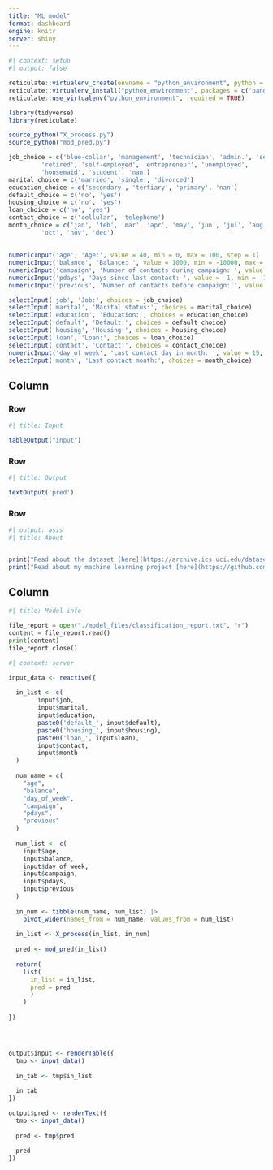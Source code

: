 ---
title: "ML model"
format: dashboard
engine: knitr
server: shiny
---

```{r}
#| context: setup
#| output: false

reticulate::virtualenv_create(envname = "python_environment", python = "3.10")
reticulate::virtualenv_install("python_environment", packages = c('pandas==1.5.3','numpy==1.24.4','scipy==1.11.2','scikit-learn==1.3.0', 'skops==0.9.0', 'joblib==1.2.0', 'imblearn==0.0'))
reticulate::use_virtualenv("python_environment", required = TRUE)

library(tidyverse)
library(reticulate)

source_python("X_process.py")
source_python("mod_pred.py")

job_choice = c('blue-collar', 'management', 'technician', 'admin.', 'services',
         'retired', 'self-employed', 'entrepreneur', 'unemployed',
         'housemaid', 'student', 'nan')
marital_choice = c('married', 'single', 'divorced')
education_choice = c('secondary', 'tertiary', 'primary', 'nan')
default_choice = c('no', 'yes')
housing_choice = c('no', 'yes')
loan_choice = c('no', 'yes')
contact_choice = c('cellular', 'telephone')
month_choice = c('jan', 'feb', 'mar', 'apr', 'may', 'jun', 'jul', 'aug', 'sep',
         'oct', 'nov', 'dec')
```


## {.sidebar}

```{r}
numericInput('age', 'Age:', value = 40, min = 0, max = 100, step = 1)
numericInput('balance', 'Balance: ', value = 1000, min = -10000, max = 110000, step = 1)
numericInput('campaign', 'Number of contacts during campaign: ', value = 10, min = 0, max = 70, step = 1)
numericInput('pdays', 'Days since last contact: ', value = -1, min = -1, max = 900, step = 1)
numericInput('previous', 'Number of contacts before campaign: ', value = 1, min = 0, max = 275, step = 1)

selectInput('job', 'Job:', choices = job_choice)
selectInput('marital', 'Marital status:', choices = marital_choice)
selectInput('education', 'Education:', choices = education_choice)
selectInput('default', 'Default:', choices = default_choice)
selectInput('housing', 'Housing:', choices = housing_choice)
selectInput('loan', 'Loan:', choices = loan_choice)
selectInput('contact', 'Contact:', choices = contact_choice)
numericInput('day_of_week', 'Last contact day in month: ', value = 15, min = 1, max = 31, step = 1)
selectInput('month', 'Last contact month:', choices = month_choice)
```


## Column {width='60%'}

### Row {height='30%'}

```{r}
#| title: Input

tableOutput("input")

```

### Row {height='25%'}

```{r}
#| title: Output

textOutput('pred')
```

### Row

```{r}
#| output: asis
#| title: About


print("Read about the dataset [here](https://archive.ics.uci.edu/dataset/222/bank+marketing).")
print("Read about my machine learning project [here](https://github.com/ccaiman/bank_classification).")
```

## Column {}

```{python}
#| title: Model info

file_report = open("./model_files/classification_report.txt", "r")
content = file_report.read()
print(content)
file_report.close()
```


```{r}
#| context: server

input_data <- reactive({
  
  in_list <- c(
        input$job, 
        input$marital, 
        input$education,
        paste0('default_', input$default),
        paste0('housing_', input$housing),
        paste0('loan_', input$loan),
        input$contact,
        input$month
  )
  
  num_name = c(
    "age",
    "balance",
    "day_of_week",
    "campaign",
    "pdays",
    "previous"
  )
  
  num_list <- c(
    input$age,
    input$balance,
    input$day_of_week,
    input$campaign,
    input$pdays,
    input$previous
  )
  
  in_num <- tibble(num_name, num_list) |> 
    pivot_wider(names_from = num_name, values_from = num_list)
  
  in_list <- X_process(in_list, in_num)
  
  pred <- mod_pred(in_list)
  
  return(
    list(
      in_list = in_list, 
      pred = pred
      )
    )
  
})




output$input <- renderTable({
  tmp <- input_data()
  
  in_tab <- tmp$in_list
  
  in_tab
})

output$pred <- renderText({
  tmp <- input_data()
  
  pred <- tmp$pred
  
  pred
})
```
